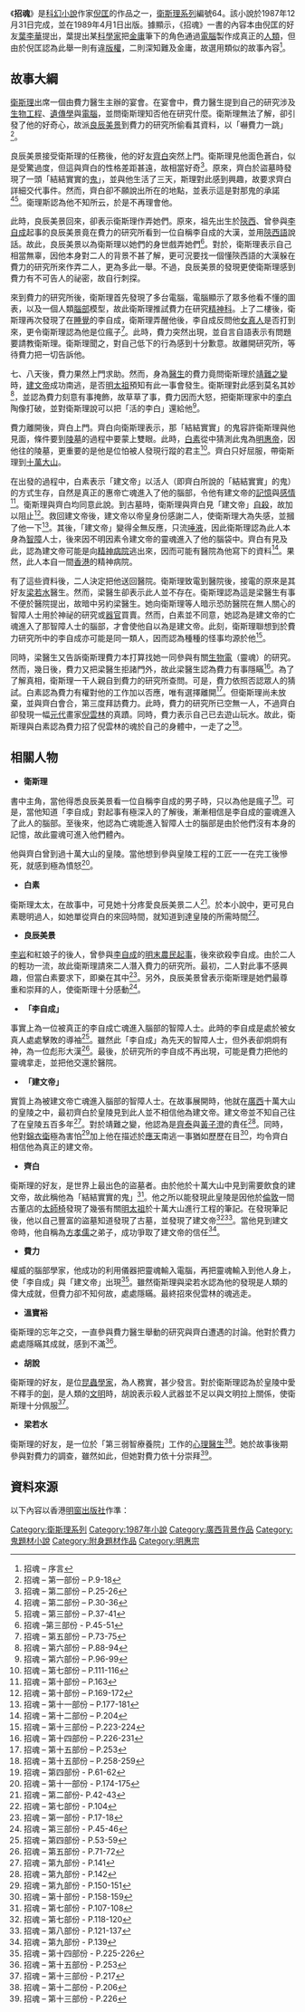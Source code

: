 {{Infobox Book | <!-- See [[Wikipedia:WikiProject_Novels|Wikipedia:WikiProject Novels]] or [[Wikipedia:WikiProject_Books|Wikipedia:WikiProject Books]] -->
| name          = 招魂
| title_orig    = 
| translator    = 
| image         = 小說《招魂》封面.jpg
| image_caption = 明窗出版社珍藏版本的《招魂》
| author        = [[倪匡|倪匡]]
| illustrator   = 
| cover_artist  = 
| country       = 
| language      = [[中文|中文]]
| series        = [[衛斯理系列|衛斯理系列]]編號64
| genre         = 科幻小說
| publisher     = [[皇冠文化|皇冠出版社]] ([[台灣|台灣]])<br />[[明窗出版社|明窗出版社]] ([[香港|香港]])
| release_date  = 1988年4月1日
| english_release_date =
| media_type    = 
| pages         = 256頁 (皇冠出版社)<br /> 259頁 (明窗出版社)
| isbn          = ISBN 962-220-143-1
| preceded_by   = [[瘟神_(小說)|瘟神]]
| followed_by   = [[背叛_(小說)|背叛]]
}}
《'''招魂'''》是[[科幻小說|科幻小說]]作家[[倪匡|倪匡]]的作品之一，[[衛斯理系列|衛斯理系列]]編號64。該小說於1987年12月31日完成，並在1989年4月1日出版。據顯示，《招魂》一書的內容本由倪匡的好友[[葉李華|葉李華]]提出，葉提出某[[科學家|科學家]]把[[金庸|金庸]]筆下的角色通過[[電腦|電腦]]製作成真正的[[人類|人類]]，但由於倪匡認為此舉一則有違[[版權|版權]]，二則深知難及金庸，故選用類似的故事內容<ref>招魂 – 序言</ref>。

== 故事大綱 ==

[[衛斯理|衛斯理]]出席一個由費力醫生主辦的宴會。在宴會中，費力醫生提到自己的研究涉及[[生物工程|生物工程]]、[[遺傳學|遺傳學]]與[[電腦|電腦]]，並問衛斯理知否他在研究什麼。衛斯理無法了解，卻引發了他的好奇心，故派[[良辰美景|良辰美景]]到費力的研究所偷看其資料，以「嚇費力一跳」<ref>招魂 – 第一部份 – P.9-18</ref>。

良辰美景接受衛斯理的任務後，他的好友[[齊白|齊白]]突然上門。衛斯理見他面色蒼白，似是受驚過度，但這與齊白的性格差距甚遠，故相當好奇<ref>招魂 – 第二部份 – P.25-26</ref>。原來，齊白於盜墓時發現了一頭「結結實實的[[鬼|鬼]]」，並與他生活了三天，斯理對此感到興趣，故要求齊白詳細交代事件。然而，齊白卻不願說出所在的地點，並表示這是對那鬼的承諾<ref>招魂 – 第二部份 – P.30-36</ref><ref>招魂 – 第三部份 – P.37-41</ref>。衛理斯認為他不知所云，於是不再理會他。

此時，良辰美景回來，卻表示衛斯理作弄她們。原來，祖先出生於[[陝西|陝西]]、曾參與[[李自成|李自成]]起事的良辰美景竟在費力的研究所看到一位自稱李自成的大漢，並用[[陝西語|陝西語]]說話。故此，良辰美景以為衛斯理以她們的身世戲弄她們<ref>招魂 –第三部份 - P.45-51</ref>。對於，衛斯理表示自己相當無辜，因他本身對二人的背景不甚了解，更可況要找一個懂陝西語的大漢躲在費力的研究所來作弄二人，更為多此一舉。不過，良辰美景的發現更使衛斯理感到費力有不可告人的祕密，故自行刺探。

來到費力的研究所後，衛斯理首先發現了多台電腦，電腦顯示了眾多他看不懂的圖表，以及一個人類[[腦部|腦部]]模型，故此衛斯理推試費力在研究[[精神科|精神科]]。上了二樓後，衛斯理再次發現了在[[睡覺|睡覺]]的李自成，衛斯理弄醒他後，李自成反問他[[女真人|女真人]]是否打到來，更令衛斯理認為他是位瘋子<ref>招魂 – 第五部份 – P.73-75</ref>。此時，費力突然出現，並自言自語表示有問題要請教衛斯理。衛斯理聞之，對自己低下的行為感到十分歉意。故離開研究所，等待費力把一切告訴他。

七、八天後，費力果然上門求助。然而，身為[[醫生|醫生]]的費力竟問衛斯理於[[靖難之變|靖難之變]]時，[[建文帝|建文帝]]成功南逃，是否[[明太祖|明太祖]]預知有此一事會發生。衛斯理對此感到莫名其妙<ref>招魂 – 第六部份 – P.88-94</ref>，並認為費力刻意有事掩飾，故草草了事，費力因而大怒，把衛斯理家中的[[李白|李白]]陶像打破，並對衛斯理說可以把「活的李白」還給他<ref>招魂 – 第六部份 – P.96-99</ref>。

費力離開後，齊白上門。齊白向衛斯理表示，那「結結實實」的鬼容許衛斯理與他見面，條件要到[[陵墓|陵墓]]的過程中要蒙上雙眼。此時，[[白素|白素]]從中猜測此鬼為[[明惠帝|明惠帝]]，因他往的陵墓，更重要的是他是位怕被人發現行蹤的君主<ref>招魂 – 第七部份 – P.111-116</ref>。齊白只好屈服，帶衛斯理到[[十萬大山|十萬大山]]。

在出發的過程中，白素表示「建文帝」以活人（即齊白所說的「結結實實」的鬼）的方式生存，自然是真正的惠帝亡魂進入了他的腦部，令他有建文帝的[[記憶|記憶]]與[[感情|感情]]<ref>招魂 – 第十部份 – P.163</ref>。衛斯理與齊白均同意此說。到古墓時，衛斯理與齊白見「建文帝」[[自殺|自殺]]，故加以阻止<ref>招魂 – 第十部份 – P.169-172</ref>。救回建文帝後，建文帝以帝皇身份感謝二人，使衛斯理大為失感，並摑了他一下<ref>招魂 – 第十一部份 – P.177-181</ref>。其後，「建文帝」變得全無反應，只流[[唾液|唾液]]，因此衛斯理認為此人本身為[[智障|智障]]人士，後來因不明因素令建文帝的靈魂進入了他的腦袋中。齊白有見及此，認為建文帝可能是向[[精神病院|精神病院]]逃出來，因而可能有醫院為他寫下的資料<ref>招魂 – 第十二部份 – P.204</ref>。果然，此人本自一間[[香港|香港]]的精神病院。

有了這些資料後，二人決定把他送回醫院。衛斯理致電到醫院後，接電的原來是其好友[[梁若水|梁若水]]醫生。然而，梁醫生卻表示此人並不存在。衛斯理認為這是梁醫生有事不便於醫院提出，故暗中另約梁醫生。她向衛斯理等人暗示恐防醫院在無人關心的智障人士用於神祕的研究或[[器官|器官]]買賣。然而，白素並不同意，她認為是建文帝的亡魂進入了那智障人士的腦部，才會使他自以為是建文帝。此刻，衛斯理聯想到於費力研究所中的李自成亦可能是同一類人，因而認為種種的怪事均源於他<ref>招魂 – 第十三部份 – P.223-224</ref>。

同時，梁醫生又告訴衛斯理費力本打算找她一同參與有關[[生物電|生物電]]（靈魂）的研究。然而，幾日後，費力又把梁醫生拒諸門外，故此梁醫生認為費力有事隱瞞<ref>招魂 – 第十四部份 – P.226-231</ref>。為了了解真相，衛斯理一干人親自到費力的研究所查問。可是，費力依照否認眾人的猜試。白素認為費力有權對他的工作加以否應，唯有選擇離開<ref>招魂 – 第十五部份 – P.253</ref>。但衛斯理尚未放棄，並與齊白會合，第三度拜訪費力。此時，費力的研究所已空無一人，不過齊白卻發現一幅[[元代|元代]]畫家[[倪雲林|倪雲林]]的真蹟。同時，費力表示自己已去遊山玩水。故此，衛斯理與白素認為費力招了倪雲林的魂於自己的身體中，一走了之<ref>招魂 – 第十五部份 – P.258-259</ref>。

== 相關人物 ==
*'''衛斯理'''
書中主角，當他得悉良辰美景看一位自稱李自成的男子時，只以為他是瘋子<ref>招魂 – 第四部份 - P.61-62</ref>。可是，當他知道「李自成」對起事有極深入的了解後，漸漸相信是李自成的靈魂進入了此人的腦部。至後來，他認為亡魂能進入智障人士的腦部是由於他們沒有本身的記憶，故此靈魂可進入他們體內。

他與齊白曾到過十萬大山的皇陵。當他想到參與皇陵工程的工匠一一在完工後慘死，就感到極為憤怒<ref>招魂 – 第十一部份 - P.174-175</ref>。

*'''白素'''
衛斯理太太，在故事中，可見她十分疼愛良辰美景二人<ref>招魂 – 第二部份- P.42-43</ref>。於本小說中，更可見白素聰明過人，如她單從齊白的來回時間，就知道到達皇陵的所需時間<ref>招魂 – 第七部份 - P.104</ref>。

*'''良辰美景'''
[[李岩|李岩]]和紅娘子的後人，曾參與[[李自成|李自成]]的[[李自成起義|明末農民起事]]，後來欲殺李自成。由於二人的輕功一流，故此衛斯理請來二人潛入費力的研究所。最初，二人對此事不感興趣，但當白素要求下，即樂在其中<ref>招魂 – 第一部份 - P.17-18</ref>。另外，良辰美景曾表示衛斯理是她們最尊重和崇拜的人，使衛斯理十分感動<ref>招魂 – 第三部份 - P.45-46</ref>。

*'''「李自成」'''
事實上為一位被真正的李自成亡魂進入腦部的智障人士。此時的李自成是處於被女真人處處擊敗的導袖<ref>招魂 – 第四部份 - P.53-59</ref>。雖然此「李自成」為先天的智障人士，但外表卻炯炯有神，為一位彪形大漢<ref>招魂 – 第五部份 - P.71-72</ref>。最後，於研究所的李自成不再出現，可能是費力把他的靈魂拿走，並把他交還於醫院。

*'''「建文帝」'''
實質上為被建文帝亡魂進入腦部的智障人士。在故事展開時，他就在[[廣西|廣西]]十萬大山的皇陵之中，最初齊白於皇陵見到此人並不相信他為建文帝。建文帝並不知自己往了在皇陵五百多年<ref>招魂 – 第九部份 - P.141</ref>。對於靖難之變，他認為是[[齊泰|齊泰]]與[[黃子澄|黃子澄]]的責任<ref>招魂 – 第九部份 - P.142</ref>。同時，他對[[錦衣衛|錦衣衛]]極為害怕<ref>招魂 – 第九部份 - P.150-151</ref>加上他在描述於[[應天|應天]]南逃一事猶如歷歷在目<ref>招魂 – 第十部份 - P.158-159</ref>，均令齊白相信他為真正的建文帝。 

*'''齊白'''
衛斯理的好友，是世界上最出色的盜墓者。由於他於十萬大山中見到需要飲食的建文帝，故此稱他為「結結實實的鬼」<ref>招魂 – 第七部份 - P.107-108</ref>。他之所以能發現此皇陵是因他於[[倫敦|倫敦]]一間古董店的[[太師椅|太師椅]]發現了幾張有關[[明太祖|明太祖]]於十萬大山進行工程的筆記。在發現筆記後，他以自己豐富的盜墓知道發現了古墓，並發現了建文帝<ref>招魂 – 第七部份 - P.118-120</ref><ref>招魂 – 第八部份 - P.121-137</ref>。當他見到建文帝時，他自稱為[[方孝儒|方孝儒]]之弟子，成功爭取了建文帝的信任<ref>招魂 – 第九部份 - P.139</ref>。 

*'''費力'''
權威的腦部學家，他成功的利用儀器把靈魂輸入電腦，再把靈魂輸入到他人身上，使「李自成」與「建文帝」出現<ref>招魂 – 第十四部份 - P.225-226</ref>。雖然衛斯理與梁若水認為他的發現是人類的偉大成就，但費力卻不知何故，處處隱瞞。最終招來倪雲林的魂逃走。

*'''溫寶裕'''
衛斯理的忘年之交，一直參與費力醫生舉動的研究與齊白遭遇的討論。他對於費力處處隱瞞其成就，感到不滿<ref>招魂 – 第十五部份 - P.253</ref>。

*'''胡說'''
衛斯理的好友，是位[[昆蟲學家|昆蟲學家]]，為人務實，甚少發言。對於衛斯理認為於皇陵中愛不釋手的[[劍|劍]]，是人類的[[文明|文明]]時，胡說表示殺人武器並不足以與文明拉上關係，使衛斯理十分佩服<ref>招魂 – 第十三部份 - P.217</ref>。

*'''梁若水'''
衛斯理的好友，是一位於「第三弱智療養院」工作的[[心理醫生|心理醫生]]<ref>招魂 – 第十二部份 - P.206</ref>。她於故事後期參與對費力的調查，雖然如此，但她對費力依十分崇拜<ref>招魂 – 第十三部份 - P.226</ref>。

== 資料來源 ==
以下內容以香港[[明窗出版社|明窗出版社]]作準：
{{reflist|3}}

{{s-start}}
{{s-bef | before=063 [[瘟神_(小說)|瘟神]]}}
{{s-ttl | title=衛斯理系列（按編號） | years=064}}
{{s-aft | after=065 [[背叛_(小說)|背叛]]}}
{{s-bef | before=[[瘟神_(小說)|瘟神]]}}
{{s-ttl | title=衛斯理系列（按連載時序） | years=1987年10月20日至1988年1月30日 }}
{{s-aft | after=[[背叛_(小說)|背叛]]}}
{{end box}}

{{衛斯理系列}}

[[Category:衛斯理系列|Category:衛斯理系列]]
[[Category:1987年小說|Category:1987年小說]]
[[Category:廣西背景作品|Category:廣西背景作品]]
[[Category:鬼題材小說|Category:鬼題材小說]]
[[Category:附身題材作品|Category:附身題材作品]]
[[Category:明惠宗|Category:明惠宗]]